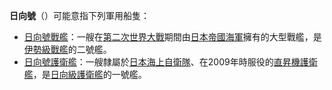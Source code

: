 '''日向號'''（{{lang|ja|ひゅうが}}）可能意指下列軍用船隻：
* [[日向號戰艦|日向號戰艦]]：一艘在[[第二次世界大戰|第二次世界大戰]]期間由[[日本帝國海軍|日本帝國海軍]]擁有的大型戰艦，是[[伊勢級戰艦|伊勢級戰艦]]的二號艦。
* [[日向號護衛艦|日向號護衛艦]]：一艘隸屬於[[日本海上自衛隊|日本海上自衛隊]]、在2009年時服役的[[直昇機護衛艦|直昇機護衛艦]]，是[[日向級護衛艦|日向級護衛艦]]的一號艦。

{{DEFAULTSORT:三字消歧義}}